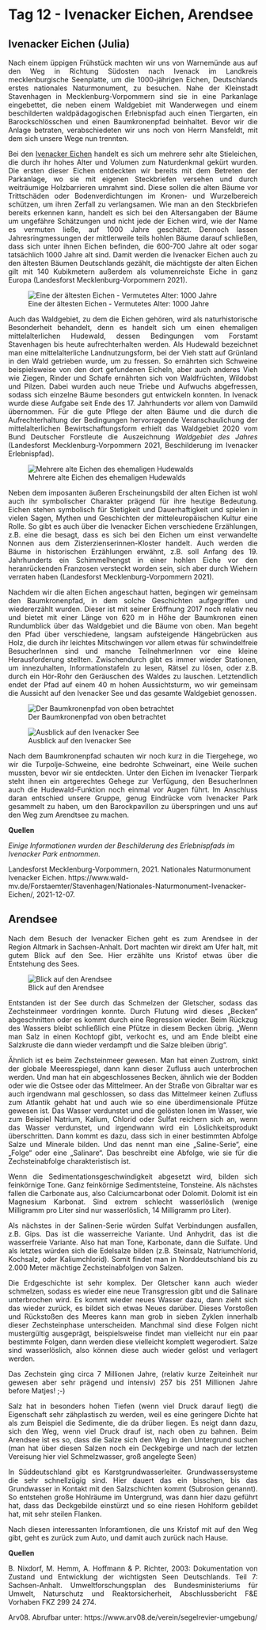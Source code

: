 # Tag 12 - Ivenacker Eichen, Arendsee

## Ivenacker Eichen (Julia)
<div style="text-align: justify">

Nach einem üppigen Frühstück machten wir uns von Warnemünde aus auf den Weg in Richtung Südosten nach Ivenack im Landkreis mecklenburgische Seenplatte, um die 1000-jährigen Eichen, Deutschlands erstes nationales Naturmonument, zu besuchen. Nahe der Kleinstadt Stavenhagen in Mecklenburg-Vorpommern sind sie in eine Parkanlage eingebettet, die neben einem Waldgebiet mit Wanderwegen und einem beschilderten waldpädagogischen Erlebnispfad auch einen Tiergarten, ein Barockschlösschen und einen Baumkronenpfad beinhaltet. Bevor wir die Anlage betraten, verabschiedeten wir uns noch von Herrn Mansfeldt, mit dem sich unsere Wege nun trennten. 

Bei den [Ivenacker Eichen](https://www.wald-mv.de/Forstaemter/Stavenhagen/Nationales-Naturmonument-Ivenacker-Eichen/) handelt es sich um mehrere sehr alte Stieleichen, die durch ihr hohes Alter und Volumen zum Naturdenkmal gekürt wurden. Die ersten dieser Eichen entdeckten wir bereits mit dem Betreten der Parkanlage, wo sie mit eigenen Steckbriefen versehen und durch weiträumige Holzbarrieren umrahmt sind. Diese sollen die alten Bäume vor Trittschäden oder Bodenverdichtungen im Kronen- und Wurzelbereich schützen, um ihren Zerfall zu verlangsamen. Wie man an den Steckbriefen bereits erkennen kann, handelt es sich bei den Altersangaben der Bäume um ungefähre Schätzungen und nicht jede der Eichen wird, wie der Name es vermuten ließe, auf 1000 Jahre geschätzt. Dennoch lassen Jahresringmessungen der mittlerweile teils hohlen Bäume darauf schließen, dass sich unter ihnen Eichen befinden, die 600-700 Jahre alt oder sogar tatsächlich 1000 Jahre alt sind. Damit werden die Ivenacker Eichen auch zu den ältesten Bäumen Deutschlands gezählt, die mächtigste der alten Eichen gilt mit 140 Kubikmetern außerdem als volumenreichste Eiche in ganz Europa (Landesforst Mecklenburg-Vorpommern 2021). 

![Eine der ältesten Eichen - Vermutetes Alter: 1000 Jahre ](images/Julia/IMG_20210924_110239.jpg)

Auch das Waldgebiet, zu dem die Eichen gehören, wird als naturhistorische Besonderheit behandelt, denn es handelt sich um einen ehemaligen mittelalterlichen Hudewald, dessen Bedingungen vom Forstamt Stavenhagen bis heute aufrechterhalten werden. Als Hudewald bezeichnet man eine mittelalterliche Landnutzungsform, bei der Vieh statt auf Grünland in den Wald getrieben wurde, um zu fressen. So ernährten sich Schweine beispielsweise von den dort gefundenen Eicheln, aber auch anderes Vieh wie Ziegen, Rinder und Schafe ernährten sich von Waldfrüchten, Wildobst und Pilzen. Dabei wurden auch neue Triebe und Aufwuchs abgefressen, sodass sich einzelne Bäume besonders gut entwickeln konnten. In Ivenack wurde diese Aufgabe seit Ende des 17. Jahrhunderts vor allem von Damwild übernommen. Für die gute Pflege der alten Bäume und die durch die Aufrechterhaltung der Bedingungen hervorragende Veranschaulichung der mittelalterlichen Bewirtschaftungsform erhielt das Waldgebiet 2020 vom Bund Deutscher Forstleute die Auszeichnung *Waldgebiet des Jahres* (Landesforst Mecklenburg-Vorpommern 2021, Beschilderung im Ivenacker Erlebnispfad). 

![Mehrere alte Eichen des ehemaligen Hudewalds](images/Julia/IMG_20210924_110051.jpg) 

Neben dem imposanten äußeren Erscheinungsbild der alten Eichen ist wohl auch ihr symbolischer Charakter prägend für ihre heutige Bedeutung. Eichen stehen symbolisch für Stetigkeit und Dauerhaftigkeit und spielen in vielen Sagen, Mythen und Geschichten der mitteleuropäischen Kultur eine Rolle. So gibt es auch über die Ivenacker Eichen verschiedene Erzählungen, z.B. eine die besagt, dass es sich bei den Eichen um einst verwandelte Nonnen aus dem Zisterzienserinnen-Kloster handelt. Auch werden die Bäume in historischen Erzählungen erwähnt, z.B. soll Anfang des 19. Jahrhunderts ein Schimmelhengst in einer hohlen Eiche vor den heranrückenden Franzosen versteckt worden sein, sich aber durch Wiehern verraten haben (Landesforst Mecklenburg-Vorpommern 2021). 

Nachdem wir die alten Eichen angeschaut hatten, begingen wir gemeinsam den Baumkronenpfad, in dem solche Geschichten aufgegriffen und wiedererzählt wurden. Dieser ist mit seiner Eröffnung 2017 noch relativ neu und bietet mit einer Länge von 620 m in Höhe der Baumkronen einen Rundumblick über das Waldgebiet und die Bäume von oben. Man begeht den Pfad über verschiedene, langsam aufsteigende Hängebrücken aus Holz, die durch ihr leichtes Mitschwingen vor allem etwas für schwindelfreie BesucherInnen sind und manche TeilnehmerInnen vor eine kleine Herausforderung stellten. Zwischendurch gibt es immer wieder Stationen, um innezuhalten, Informationstafeln zu lesen, Rätsel zu lösen, oder z.B. durch ein Hör-Rohr den Geräuschen des Waldes zu lauschen. Letztendlich endet der Pfad auf einem 40 m hohen Aussichtsturm, wo wir gemeinsam die Aussicht auf den Ivenacker See und das gesamte Waldgebiet genossen. 

![Der Baumkronenpfad von oben betrachtet](images/Julia/IMG_20210924_114524.jpg)

![Ausblick auf den Ivenacker See](images/Julia/IMG_20210924_114333.jpg)

Nach dem Baumkronenpfad schauten wir noch kurz in die Tiergehege, wo wir die Turpolje-Schweine, eine bedrohte Schweinart, eine Weile suchen mussten, bevor wir sie entdeckten. Unter den Eichen im Ivenacker Tierpark steht ihnen ein artgerechtes Gehege zur Verfügung, den BesucherInnen auch die Hudewald-Funktion noch einmal vor Augen führt. Im Anschluss daran entschied unsere Gruppe, genug Eindrücke vom Ivenacker Park gesammelt zu haben, um den Barockpavillon zu überspringen und uns auf den Weg zum Arendtsee zu machen. 

</div>

**Quellen**

*Einige Informationen wurden der Beschilderung des Erlebnispfads im Ivenacker Park entnommen.*

Landesforst Mecklenburg-Vorpommern, 2021. Nationales Naturmonument Ivenacker Eichen. https://www.wald-mv.de/Forstaemter/Stavenhagen/Nationales-Naturmonument-Ivenacker-Eichen/, 2021-12-07. 



## Arendsee

<div style="text-align: justify">
Nach dem Besuch der Ivenacker Eichen geht es zum Arendsee in der Region Altmark in Sachsen-Anhalt. Dort machten wir direkt am Ufer halt, mit gutem Blick auf den See. Hier erzählte uns Kristof etwas über die Entstehung des Sees.

![Blick auf den Arendsee](Images/Flow/IMG_7062.jpg)

Entstanden ist der See durch das Schmelzen der Gletscher, sodass das Zechsteinmeer vordringen konnte. Durch Flutung wird dieses „Becken“ abgeschnitten oder es kommt durch eine Regression wieder. Beim Rückzug des Wassers bleibt schließlich eine Pfütze in diesem Becken übrig. 
„Wenn man Salz in einen Kochtopf gibt, verkocht es, und am Ende bleibt eine Salzkruste die dann wieder verdampft und die Salze bleiben übrig“.

Ähnlich ist es beim Zechsteinmeer gewesen. Man hat einen Zustrom, sinkt der globale Meeresspiegel, dann kann dieser Zufluss auch unterbrochen werden. Und man hat ein abgeschlossenes Becken, ähnlich wie der Bodden oder wie die Ostsee oder das Mittelmeer. An der Straße von Gibraltar war es auch irgendwann mal geschlossen, so dass das Mittelmeer keinen Zufluss zum Atlantik gehabt hat und auch wie so eine überdimensionale Pfütze gewesen ist. 
Das Wasser verdunstet und die gelösten Ionen im Wasser, wie zum Beispiel Natrium, Kalium, Chlorid oder Sulfat reichern sich an, wenn das Wasser verdunstet, und irgendwann wird ein Löslichkeitsprodukt überschritten. Dann kommt es dazu, dass sich in einer bestimmten Abfolge Salze und Minerale bilden. Und das nennt man eine „Saline-Serie“, eine „Folge“ oder eine „Salinare“. Das beschreibt eine Abfolge, wie sie für die Zechsteinabfolge charakteristisch ist. 

Wenn die Sedimentationsgeschwindigkeit abgesetzt wird, bilden sich feinkörnige Tone. Ganz feinkörnige Sedimentsteine, Tonsteine. Als nächstes fallen die Carbonate aus, also Calciumcarbonat oder Dolomit. Dolomit ist ein Magnesium Karbonat. Sind extrem schlecht wasserlöslich (wenige Milligramm pro Liter sind nur wasserlöslich, 14 Milligramm pro Liter).

Als nächstes in der Salinen-Serie würden Sulfat Verbindungen ausfallen, z.B. Gips. Das ist die wasserreiche Variante. Und Anhydrit, das ist die wasserfreie Variante. Also hat man Tone, Karbonate, dann die Sulfate. Und als letztes würden sich die Edelsalze bilden (z.B. Steinsalz, Natriumchlorid, Kochsalz, oder Kaliumchlorid). Somit findet man in Norddeutschland bis zu 2.000 Meter mächtige Zechsteinabfolgen von Salzen. 

Die Erdgeschichte ist sehr komplex. Der Gletscher kann auch wieder schmelzen, sodass es wieder eine neue Transgression gibt und die Salinare unterbrochen wird. Es kommt wieder neues Wasser dazu, dann zieht sich das wieder zurück, es bildet sich etwas Neues darüber. Dieses Vorstoßen und Rückstoßen des Meeres kann man grob in sieben Zyklen innerhalb dieser Zechsteinphase unterscheiden. Manchmal sind diese Folgen nicht mustergültig ausgeprägt, beispielsweise findet man vielleicht nur ein paar bestimmte Folgen, dann werden diese vielleicht komplett wegerodiert. Salze sind wasserlöslich, also können diese auch wieder gelöst und verlagert werden.  

Das Zechstein ging circa 7 Millionen Jahre, (relativ kurze Zeiteinheit nur gewesen aber sehr prägend und intensiv) 257 bis 251 Millionen Jahre before Matjes! ;-)

Salz hat in besonders hohen Tiefen (wenn viel Druck darauf liegt) die Eigenschaft sehr zähplastisch zu werden, weil es eine geringere Dichte hat als zum Beispiel die Sedimente, die da drüber liegen. Es neigt dann dazu, sich den Weg, wenn viel Druck drauf ist, nach oben zu bahnen. Beim Arendsee ist es so, dass die Salze sich den Weg in den Untergrund suchen (man hat über diesen Salzen noch ein Deckgebirge und nach der letzten Vereisung hier viel Schmelzwasser, groß angelegte Seen)

In Süddeutschland gibt es Karstgrundwasserleiter. Grundwassersysteme die sehr schnellzügig sind. Hier dauert das ein bisschen, bis das Grundwasser in Kontakt mit den Salzschichten kommt (Subrosion genannt). So entstehen große Hohlräume im Untergrund, was dann hier dazu geführt hat, dass das Deckgebilde einstürzt und so eine riesen Hohlform gebildet hat, mit sehr steilen Flanken.

Nach diesen interessanten Inforamtionen, die uns Kristof mit auf den Weg gibt, geht es zurück zum Auto, und damit auch zurück nach Hause.


**Quellen** 

B. Nixdorf, M. Hemm, A. Hoffmann & P. Richter, 2003: Dokumentation von Zustand und Entwicklung der wichtigsten Seen Deutschlands. Teil 7: Sachsen-Anhalt. Umweltforschungsplan des Bundesministeriums für Umwelt, Naturschutz und Reaktorsicherheit, Abschlussbericht F&E Vorhaben FKZ 299 24 274.

Arv08. Abrufbar unter: https://www.arv08.de/verein/segelrevier-umgebung/

</div>
